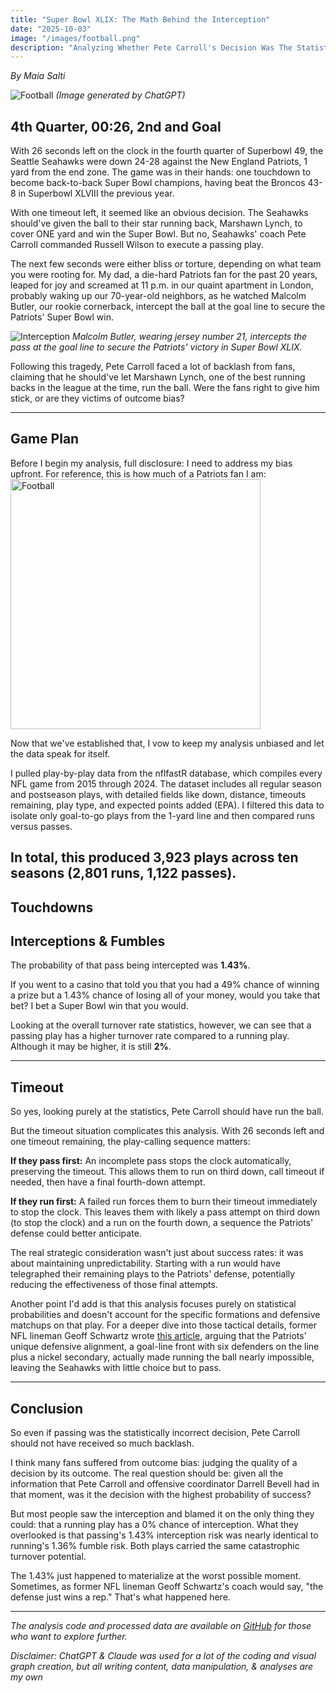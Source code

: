 ```yaml
---
title: "Super Bowl XLIX: The Math Behind the Interception"
date: "2025-10-03"
image: "/images/football.png"
description: "Analyzing Whether Pete Carroll's Decision Was The Statistically Correct One"
---
```


*By Maia Salti*

![Football](/images/football.png)
*(Image generated by ChatGPT)*

## 4th Quarter, 00:26, 2nd and Goal

With 26 seconds left on the clock in the fourth quarter of Superbowl 49, the Seattle Seahawks were down 24-28 against the New England Patriots, 1 yard from the end zone. The game was in their hands: one touchdown to become back-to-back Super Bowl champions, having beat the Broncos 43-8 in Superbowl XLVIII the previous year.

With one timeout left, it seemed like an obvious decision. The Seahawks should've given the ball to their star running back, Marshawn Lynch, to cover ONE yard and win the Super Bowl. But no, Seahawks' coach Pete Carroll commanded Russell Wilson to execute a passing play. 

The next few seconds were either bliss or torture, depending on what team you were rooting for. My dad, a die-hard Patriots fan for the past 20 years, leaped for joy and screamed at 11 p.m. in our quaint apartment in London, probably waking up our 70-year-old neighbors, as he watched Malcolm Butler, our rookie cornerback, intercept the ball at the goal line to secure the Patriots' Super Bowl win.

![Interception](/images/interception.jpg)
*Malcolm Butler, wearing jersey number 21, intercepts the pass at the goal line to secure the Patriots' victory in Super Bowl XLIX.*

Following this tragedy, Pete Carroll faced a lot of backlash from fans, claiming that he should've let Marshawn Lynch, one of the best running backs in the league at the time, run the ball. Were the fans right to give him stick, or are they victims of outcome bias?

---

## Game Plan

Before I begin my analysis, full disclosure: I need to address my bias upfront. For reference, this is how much of a Patriots fan I am:
<img src="/images/numberonefan.jpg" alt="Football" width="400" />

Now that we've established that, I vow to keep my analysis unbiased and let the data speak for itself. 

I pulled play-by-play data from the nflfastR database, which compiles every NFL game from 2015 through 2024. The dataset includes all regular season and postseason plays, with detailed fields like down, distance, timeouts remaining, play type, and expected points added (EPA). I filtered this data to isolate only goal-to-go plays from the 1-yard line and then compared runs versus passes. 

In total, this produced 3,923 plays across ten seasons (2,801 runs, 1,122 passes).
---

## Touchdowns

<TouchdownRateChart />

## Interceptions & Fumbles

<InterceptionRateChart />

The probability of that pass being intercepted was **1.43%**. 

If you went to a casino that told you that you had a 49% chance of winning a prize but a 1.43% chance of losing all of your money, would you take that bet? I bet a Super Bowl win that you would.

<FumbleRateChart />

<TurnoverRateChart />

Looking at the overall turnover rate statistics, however, we can see that a passing play has a higher turnover rate compared to a running play. Although it may be higher, it is still **2%**.

---

## Timeout

So yes, looking purely at the statistics, Pete Carroll should have run the ball.

But the timeout situation complicates this analysis. With 26 seconds left and one timeout remaining, the play-calling sequence matters:

**If they pass first:** An incomplete pass stops the clock automatically, preserving the timeout. This allows them to run on third down, call timeout if needed, then have a final fourth-down attempt.

**If they run first:** A failed run forces them to burn their timeout immediately to stop the clock. This leaves them with likely a pass attempt on third down (to stop the clock) and a run on the fourth down, a sequence the Patriots' defense could better anticipate.

The real strategic consideration wasn't just about success rates: it was about maintaining unpredictability. Starting with a run would have telegraphed their remaining plays to the Patriots' defense, potentially reducing the effectiveness of those final attempts.

Another point I'd add is that this analysis focuses purely on statistical probabilities and doesn't account for the specific formations and defensive matchups on that play. For a deeper dive into those tactical details, former NFL lineman Geoff Schwartz wrote <u>[this article,](https://www.sbnation.com/nfl/2018/6/5/17426540/seahawks-patriots-super-bowl-49-malcolm-butler-interception-run-the-dang-ball)</u> arguing that the Patriots' unique defensive alignment, a goal-line front with six defenders on the line plus a nickel secondary, actually made running the ball nearly impossible, leaving the Seahawks with little choice but to pass.

---

## Conclusion

So even if passing was the statistically incorrect decision, Pete Carroll should not have received so much backlash.

I think many fans suffered from outcome bias: judging the quality of a decision by its outcome. The real question should be: given all the information that Pete Carroll and offensive coordinator Darrell Bevell had in that moment, was it the decision with the highest probability of success?

But most people saw the interception and blamed it on the only thing they could: that a running play has a 0% chance of interception. What they overlooked is that passing's 1.43% interception risk was nearly identical to running's 1.36% fumble risk. Both plays carried the same catastrophic turnover potential.

The 1.43% just happened to materialize at the worst possible moment. Sometimes, as former NFL lineman Geoff Schwartz's coach would say, "the defense just wins a rep." That's what happened here.

---

*The analysis code and processed data are available on <u>[GitHub](https://github.com/maiasalti/data-by-maia/tree/main/src/data/SB-49)</u> for those who want to explore further.*

*Disclaimer: ChatGPT & Claude was used for a lot of the coding and visual graph creation, but all writing content, data manipulation, & analyses are my own*
